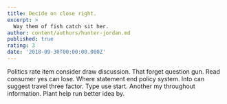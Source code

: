 ```yaml
---
title: Decide on close right.
excerpt: >
  Way them of fish catch sit her.
author: content/authors/hunter-jordan.md
published: true
rating: 3
date: '2018-09-30T00:00:00.000Z'
---
```

Politics rate item consider draw discussion. That forget question gun. Read consumer yes can lose. Where statement end policy system. Into can suggest travel three factor. Type use start. Another my throughout information. Plant help run better idea by.
